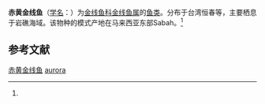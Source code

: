 {{Speciesbox
| name = 赤黄金线鱼
| status = 
| status_system = 
| image = 
| genus = Nemipterus
| species = aurora
| authority = (Russell, 1993)<ref name='id7499'>{{cite web| url =http://www.bioinfo.cn/db05/BjdwSpecies.php?action=view&id=7499| title =赤黄金线鱼| work =《中国动物物种编目数据库》| publisher =中国科学院微生物研究所| author =中国科学院动物研究所| accessdate =2009-04-16| deadurl =yes| archiveurl =https://web.archive.org/web/20160305101320/http://www.bioinfo.cn/db05/BjdwSpecies.php?action=view&id=7499| archivedate =2016-03-05}}</ref>
}}

'''赤黄金线鱼'''（[[学名|学名]]：{{lang|la|''Nemipterus aurora''}}）为[[金线鱼科|金线鱼科]][[金线鱼属|金线鱼属]]的[[鱼类|鱼类]]。分布于台湾恒春等，主要栖息于岩礁海域。该物种的模式产地在马来西亚东部Sabah。<ref name='id7499'/>

== 参考文献 ==
{{reflist}}

{{Wikispecies|Nemipterus aurora}}
{{Taxonbar|from=Q2162886}}

[[Category:金线鱼属|赤黄金线鱼]]
[[Category:金线鱼属|aurora]]


{{鱸形目小作品}}